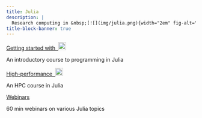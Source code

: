 ```yaml
---
title: Julia
description: |
  Research computing in &nbsp;[![](img/julia.png){width="2em" fig-alt="noshadow"}](https://julialang.org/)
title-block-banner: true
---
```


:::{layout="[[5, 5], [5, -5]]"}

:::{.card2 .mb-3}

:::{.card-body2}

[Getting started with &nbsp;![](img/julia.png){width="1.5em" fig-alt="noshadow"}](top_intro.qmd){.card-title2 .stretched-link}

[An introductory course to programming in Julia]{.text-muted}

:::

:::

:::{.card2 .mb-3}

:::{.card-body2}

[High-performance &nbsp;![](img/julia.png){width="1.5em" fig-alt="noshadow"}](top_hpc.qmd){.card-title2 .stretched-link}

[An HPC course in Julia]{.text-muted}

:::

:::

:::{.card3 .mb-3}

:::{.card-body2}

[Webinars](wb_makie.qmd){.card-title2 .stretched-link}

[60 min webinars on various Julia topics]{.text-muted}

:::

:::

::::
